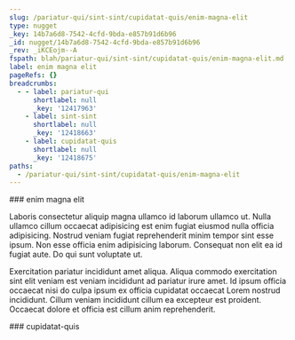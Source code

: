 ```yaml
---
slug: /pariatur-qui/sint-sint/cupidatat-quis/enim-magna-elit
type: nugget
_key: 14b7a6d8-7542-4cfd-9bda-e857b91d6b96
_id: nugget/14b7a6d8-7542-4cfd-9bda-e857b91d6b96
_rev: _iKCEojm--A
fspath: blah/pariatur-qui/sint-sint/cupidatat-quis/enim-magna-elit.md
label: enim magna elit
pageRefs: {}
breadcrumbs:
  - - label: pariatur-qui
      shortlabel: null
      _key: '12417963'
    - label: sint-sint
      shortlabel: null
      _key: '12418663'
    - label: cupidatat-quis
      shortlabel: null
      _key: '12418675'
paths:
  - /pariatur-qui/sint-sint/cupidatat-quis/enim-magna-elit
---
```


<NuggetArea>
<Nugget slug="/pariatur-qui/sint-sint/cupidatat-quis/enim-magna-elit" type="nugget" _key="14b7a6d8-7542-4cfd-9bda-e857b91d6b96" _id="nugget/14b7a6d8-7542-4cfd-9bda-e857b91d6b96" _rev="_iKCEojm--A" fspath="blah/pariatur-qui/sint-sint/cupidatat-quis/enim-magna-elit.md" label="enim magna elit" paths="/pariatur-qui/sint-sint/cupidatat-quis/enim-magna-elit">
<NuggetBody>
### enim magna elit

Laboris consectetur aliquip magna ullamco id laborum ullamco ut. Nulla ullamco cillum occaecat adipisicing est enim fugiat eiusmod nulla officia adipisicing. Nostrud veniam fugiat reprehenderit minim tempor sint esse ipsum. Non esse officia enim adipisicing laborum. Consequat non elit ea id fugiat aute. Do qui sunt voluptate ut.

Exercitation pariatur incididunt amet aliqua. Aliqua commodo exercitation sint elit veniam est veniam incididunt ad pariatur irure amet. Id ipsum officia occaecat nisi do culpa ipsum ex officia cupidatat occaecat Lorem nostrud incididunt. Cillum veniam incididunt cillum ea excepteur est proident. Occaecat dolore et officia est cillum anim reprehenderit.

</NuggetBody>
<Breadcrumbs>
<Crumbs>
<Crumb _key="12417963" label="pariatur-qui" /><Crumb _key="12418663" label="sint-sint" /><Crumb _key="12418675" label="cupidatat-quis" />
</Crumbs>
</Breadcrumbs>
</Nugget>

<NuggetsInbound>
</NuggetsInbound>
<NuggetsOutbound>
</NuggetsOutbound>
</NuggetArea>
<PassagesInbound>
<Passage direction="inbound" type="passage" _key="12418675" _id="passage/12418675" _rev="_iKCEojm---" label="cupidatat-quis" passage="cupidatat-quis" fspath="blah/pariatur-qui/sint-sint/cupidatat-quis" paths="/pariatur-qui/sint-sint/cupidatat-quis" slug="/pariatur-qui/sint-sint/cupidatat-quis">
<NuggetBody>
### cupidatat-quis

</NuggetBody>
<Breadcrumbs>
<Crumbs>
<Crumb _key="12417963" label="pariatur-qui" /><Crumb _key="12418663" label="sint-sint" />
</Crumbs>
</Breadcrumbs>
</Passage>

</PassagesInbound>
<PassagesOutbound>
</PassagesOutbound>